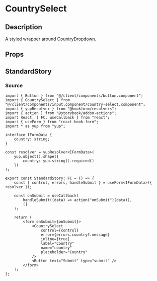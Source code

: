 
<Meta title="general/inputs/country-select" component={CountrySelect} />

# CountrySelect

## Description
A styled wrapper around
[CountryDropdown](https://www.npmjs.com/package/react-country-region-selector).

## Props
<Props  of={CountrySelect} />

## StandardStory
<Preview>
	<Story name="standard">
		<StandardStory />
	</Story>
</Preview>

### Source
```tsx
import { Button } from "@/client/components/button.component";
import { CountrySelect } from "@/client/components/input.component/country-select.component";
import { yupResolver } from "@hookform/resolvers";
import { action } from "@storybook/addon-actions";
import React, { FC, useCallback } from "react";
import { useForm } from "react-hook-form";
import * as yup from "yup";

interface IFormData {
	country: string;
}

const resolver = yupResolver<IFormData>(
	yup.object().shape({
		country: yup.string().required()
	})
);

export const StandardStory: FC = () => {
	const { control, errors, handleSubmit } = useForm<IFormData>({ resolver });

	const onSubmit = useCallback(
		handleSubmit((data) => action("onSubmit")(data)),
		[]
	);

	return (
		<form onSubmit={onSubmit}>
			<CountrySelect
				control={control}
				error={errors.country?.message}
				inline={true}
				label="Country"
				name="country"
				placeholder="Country"
			/>
			<Button text="Submit" type="submit" />
		</form>
	);
};
```
